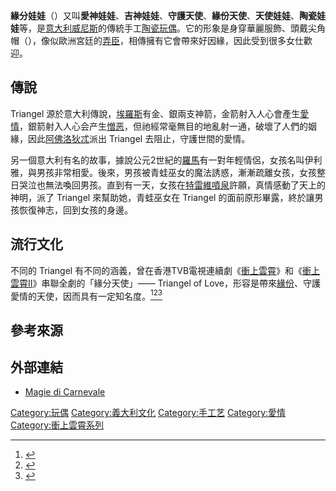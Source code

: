 {{Disputed title}}
'''緣分娃娃'''（{{lang-en|Triangel}}）又叫'''愛神娃娃'''、'''吉神娃娃'''、'''守護天使'''、'''緣份天使'''、'''天使娃娃'''、'''陶瓷娃娃'''等，是[[意大利|意大利]][[威尼斯|威尼斯]]的傳統手工[[洋娃娃|陶瓷玩偶]]。它的形象是身穿華麗服飾、頭戴尖角帽（{{lang|en|jester's hat}}），像似歐洲宮廷的[[弄臣|弄臣]]，相傳擁有它會帶來好因緣，因此受到很多女仕歡迎。

==傳說==
{{Unreferencedsect|time=2017-02-05T08:27:19+00:00}}
Triangel 源於意大利傳說，[[埃羅斯|埃羅斯]]有金、銀兩支神箭，金箭射入人心會產生[[愛情|愛情]]，銀箭射入人心会产生[[憎恶|憎恶]]，但祂經常毫無目的地亂射一通，破壞了人們的姻緣，因此[[阿佛洛狄忒|阿佛洛狄忒]]派出 Triangel 去阻止，守護世間的愛情。

另一個意大利有名的故事，據說公元2世紀的[[羅馬|羅馬]]有一對年輕情侶，女孩名叫伊利雅，與男孩非常相愛。後來，男孩被青蛙巫女的魔法誘惑，漸漸疏離女孩，女孩整日哭泣也無法喚回男孩。直到有一天，女孩在[[特雷維噴泉|特雷維噴泉]]許願，真情感動了天上的神明，派了 Triangel 來幫助她，青蛙巫女在 Triangel 的面前原形畢露，終於讓男孩恢復神志，回到女孩的身邊。

==流行文化==
不同的 Triangel 有不同的涵義，曾在香港TVB電視連續劇《[[衝上雲霄|衝上雲霄]]》和《[[衝上雲霄II|衝上雲霄II]]》串聯全劇的「緣分天使」—— Triangel of Love，形容是帶來[[緣份|緣份]]、守護愛情的天使，因而具有一定知名度。<ref>{{cite news|author=何珊|title=《冲上2》：张智霖负责帅吴镇宇负责衰|url=http://ent.sina.com.cn/v/h/2013-07-17/07193965803.shtml|newspaper=信息时报|publisher=新浪娱乐转载|date=2013-07-17|quote=《冲1》中的缘分天使Triangle，将会在续集中有延续。}}</ref><ref>{{cite news|title=《冲上云霄2》吴镇宇再陷情殇 预告看戏备毛巾|url=http://news.xinhuanet.com/ent/2013-08/06/c_125125671.htm|date=2013-08-06|publisher=新华娱乐|quote=8月5日晚播出的《冲上云霄2》中，主演吴镇宇、张智霖与陈法拉的三角关系初步成形，Sam哥吴镇宇寻回了缘分天使Triangle……|deadurl=yes|archiveurl=https://web.archive.org/web/20170211080635/http://news.xinhuanet.com/ent/2013-08/06/c_125125671.htm|archivedate=2017-02-11}}</ref><ref>{{cite news|title=胡杏儿威尼斯电影节秀长腿 刘青云直言想得影帝|url=http://yule.sohu.com/20110910/n318963537.shtml|publisher=搜狐娱乐|date=2011-09-10|quote=杏儿又去圣马可广场小店买Triangle公仔，此公仔在剧集《冲上云霄》时出现过，杏儿指之后会于微博搞大抽奖，送给粉丝。}}</ref>

==參考來源==
{{reflist}}

==外部連結==
* [http://www.magiedicarnevale.com/triangel.asp?lang=en Magie di Carnevale]

[[Category:玩偶|Category:玩偶]]
[[Category:義大利文化|Category:義大利文化]]
[[Category:手工艺|Category:手工艺]]
[[Category:愛情|Category:愛情]]
[[Category:衝上雲霄系列|Category:衝上雲霄系列]]